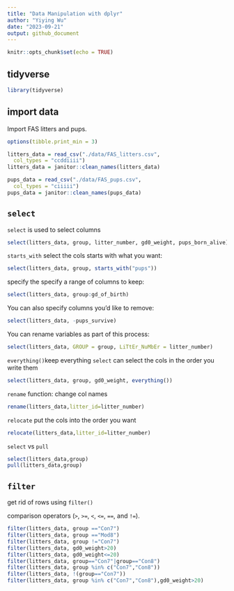 ```yaml
---
title: "Data Manipulation with dplyr"
author: "Yiying Wu"
date: "2023-09-21"
output: github_document
---
```


```r
knitr::opts_chunk$set(echo = TRUE)
```

## tidyverse
```r
library(tidyverse)
```

## import data
Import FAS litters and pups.

```r
options(tibble.print_min = 3)

litters_data = read_csv("./data/FAS_litters.csv",
  col_types = "ccddiiii")
litters_data = janitor::clean_names(litters_data)

pups_data = read_csv("./data/FAS_pups.csv",
  col_types = "ciiiii")
pups_data = janitor::clean_names(pups_data)
```


## `select`
`select` is used to select columns
```r
select(litters_data, group, litter_number, gd0_weight, pups_born_alive)
```

`starts_with` select the cols starts with what you want:

```r
select(litters_data, group, starts_with("pups"))
```

specify the specify a range of columns to keep:
```r
select(litters_data, group:gd_of_birth)
```

You can also specify columns you’d like to remove:
```r
select(litters_data, -pups_survive)
```

You can rename variables as part of this process:
```r
select(litters_data, GROUP = group, LiTtEr_NuMbEr = litter_number)
```

`everything()`keep everything
`select` can select the cols in the order you write them
```r
select(litters_data, group, gd0_weight, everything())
```
`rename` function: change col names
```r
rename(litters_data,litter_id=litter_number)
```
`relocate` put the cols into the order you want
```r
relocate(litters_data,litter_id=litter_number)
```

`select` vs `pull`
```r
select(litters_data,group)
pull(litters_data,group)
```

## `filter`
get rid of rows using `filter()`

comparison operators (`>`, `>=`, `<`, `<=`, `==`, and `!=`).
```r
filter(litters_data, group =="Con7")
filter(litters_data, group =="Mod8")
filter(litters_data, group !="Con7")
filter(litters_data, gd0_weight>20)
filter(litters_data, gd0_weight<=20)
filter(litters_data, group=="Con7"|group=="Con8")
filter(litters_data, group %in% c("Con7","Con8"))
filter(litters_data, !(group=="Con7"))
filter(litters_data, group %in% c("Con7","Con8"),gd0_weight>20)
```

